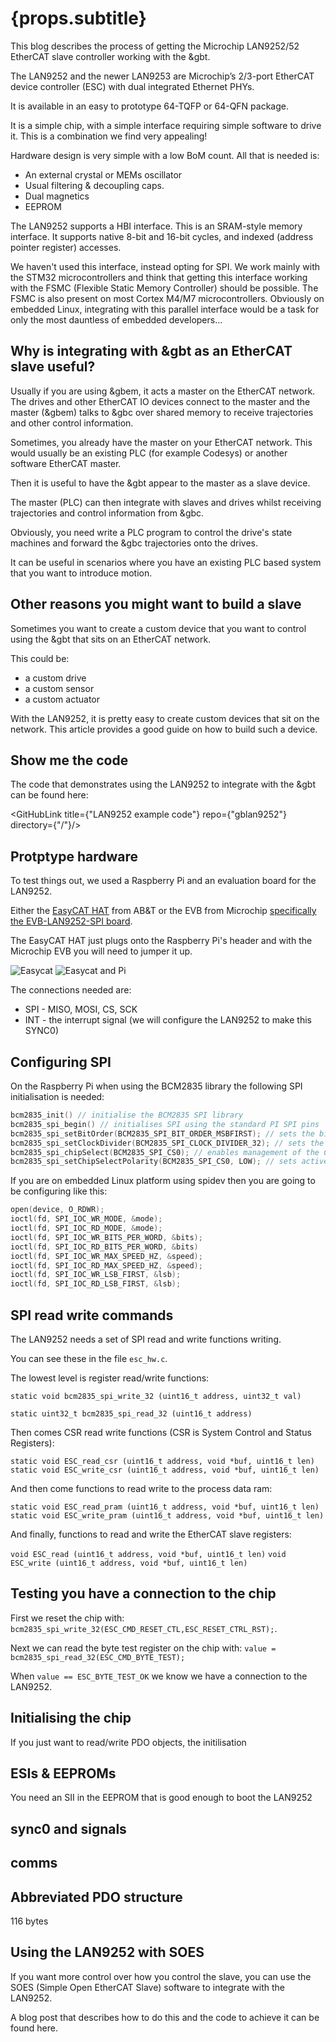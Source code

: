 

# {props.subtitle}

<PageTag tags={props.tags}/>
<ReadingTime time="30"/>
<TitleImage image={lan9252} alt="LAN9252"/>

This blog describes the process of getting the Microchip LAN9252/52 EtherCAT slave controller working with the &gbt.

The LAN9252 and the newer LAN9253 are Microchip’s 2/3-port EtherCAT device controller (ESC) with dual integrated Ethernet PHYs.

It is available in an easy to prototype 64-TQFP or 64-QFN package.

It is a simple chip, with a simple interface requiring simple software to drive it. This is a combination we find very appealing!

Hardware design is very simple with a low BoM count. All that is needed is:

* An external crystal or MEMs oscillator
* Usual filtering & decoupling caps.
* Dual magnetics
* EEPROM

The LAN9252 supports a HBI interface. This is an SRAM-style memory interface. It supports native 8-bit and 16-bit cycles, and indexed (address pointer register) accesses.

We haven't used this interface, instead opting for SPI. We work mainly with the STM32 microcontrollers and think that getting this interface working with the FSMC (Flexible Static Memory Controller) should be possible. The FSMC is also present on most Cortex M4/M7 microcontrollers. Obviously on embedded Linux, integrating with this parallel interface would be a task for only the most dauntless of embedded developers...

## Why is integrating with &gbt as an EtherCAT slave useful?

Usually if you are using &gbem, it acts a master on the EtherCAT network. The drives and other EtherCAT IO devices connect to the master and the master (&gbem) talks to &gbc over shared memory to receive trajectories and other control information.

Sometimes, you already have the master on your EtherCAT network. This would usually be an existing PLC (for example Codesys) or another software EtherCAT master.

Then it is useful to have the &gbt appear to the master as a slave device.

The master (PLC) can then integrate with slaves and drives whilst receiving trajectories and control information from &gbc.

Obviously, you need write a PLC program to control the drive's state machines and forward the &gbc trajectories onto the drives.

It can be useful in scenarios where you have an existing PLC based system that you want to introduce motion.

## Other reasons you might want to build a slave

Sometimes you want to create a custom device that you want to control using the &gbt that sits on an EtherCAT network.

This could be:

* a custom drive
* a custom sensor
* a custom actuator

With the LAN9252, it is pretty easy to create custom devices that sit on the network. This article provides a good guide on how to build such a device.

## Show me the code

The code that demonstrates using the LAN9252 to integrate with the &gbt can be found here:

<GitHubLink title={"LAN9252 example code"} repo={"gblan9252"} directory={"/"}/>

## Protptype hardware

To test things out, we used a Raspberry Pi and an evaluation board for the LAN9252.

Either the <a href="https://www.bausano.net/en/hardware/ethercat-e-arduino/ethercat-and-raspberry.html">EasyCAT HAT</a> from AB&T or the EVB from Microchip <a href="https://www.microchip.com/en-us/product/LAN9252#Development%20Environment"> specifically the EVB-LAN9252-SPI board</a>.

The EasyCAT HAT just plugs onto the Raspberry Pi's header and with the Microchip EVB you will need to jumper it up.

<Image meta={easycat} alt="Easycat" maxWidth={600}/>
<Image meta={easycat_pi} alt="Easycat and Pi" maxWidth={600}/>

The connections needed are:

* SPI - MISO, MOSI, CS, SCK
* INT - the interrupt signal (we will configure the LAN9252 to make this SYNC0)


## Configuring SPI

On the Raspberry Pi when using the BCM2835 library the following SPI initialisation is needed:

```c
bcm2835_init() // initialise the BCM2835 SPI library
bcm2835_spi_begin() // initialises SPI using the standard PI SPI pins
bcm2835_spi_setBitOrder(BCM2835_SPI_BIT_ORDER_MSBFIRST); // sets the bit order of SPI transactions to MSB first
bcm2835_spi_setClockDivider(BCM2835_SPI_CLOCK_DIVIDER_32); // sets the SPI clock divider
bcm2835_spi_chipSelect(BCM2835_SPI_CS0); // enables management of the CS0 pin by the SPI lib
bcm2835_spi_setChipSelectPolarity(BCM2835_SPI_CS0, LOW); // sets active CS polarity to LOW
```

If you are on embedded Linux platform using spidev then you are going to be configuring like this:

```c
open(device, O_RDWR);
ioctl(fd, SPI_IOC_WR_MODE, &mode);
ioctl(fd, SPI_IOC_RD_MODE, &mode);
ioctl(fd, SPI_IOC_WR_BITS_PER_WORD, &bits);
ioctl(fd, SPI_IOC_RD_BITS_PER_WORD, &bits)
ioctl(fd, SPI_IOC_WR_MAX_SPEED_HZ, &speed);
ioctl(fd, SPI_IOC_RD_MAX_SPEED_HZ, &speed);
ioctl(fd, SPI_IOC_WR_LSB_FIRST, &lsb);
ioctl(fd, SPI_IOC_RD_LSB_FIRST, &lsb);
```

## SPI read write commands

The LAN9252 needs a set of SPI read and write functions writing.

You can see these in the file `esc_hw.c`.

The lowest level is register read/write functions:

`static void bcm2835_spi_write_32 (uint16_t address, uint32_t val)`

`static uint32_t bcm2835_spi_read_32 (uint16_t address)`

Then comes CSR read write functions (CSR is System Control and Status Registers):

`static void ESC_read_csr (uint16_t address, void *buf, uint16_t len)`
`static void ESC_write_csr (uint16_t address, void *buf, uint16_t len)`

And then come functions to read write to the process data ram:

`static void ESC_read_pram (uint16_t address, void *buf, uint16_t len)`
`static void ESC_write_pram (uint16_t address, void *buf, uint16_t len)`

And finally, functions to read and write the EtherCAT slave registers:

`void ESC_read (uint16_t address, void *buf, uint16_t len)`
`void ESC_write (uint16_t address, void *buf, uint16_t len)`

## Testing you have a connection to the chip

First we reset the chip with: `bcm2835_spi_write_32(ESC_CMD_RESET_CTL,ESC_RESET_CTRL_RST);`.

Next we can read the byte test register on the chip with: `value = bcm2835_spi_read_32(ESC_CMD_BYTE_TEST);`

When `value == ESC_BYTE_TEST_OK` we know we have a connection to the LAN9252.

## Initialising the chip

If you just want to read/write PDO objects, the initilisation




## ESIs & EEPROMs

You need an SII in the EEPROM that is good enough to boot the LAN9252

<WriteSlaveEeprom/>



## sync0 and signals



## comms

## Abbreviated PDO structure
116 bytes


## Using the LAN9252 with SOES

If you want more control over how you control the slave, you can use the SOES (Simple Open EtherCAT Slave) software to integrate with the LAN9252.

A blog post that describes how to do this and the code to achieve it can be found <Link to="/blogs/embedded/soes">here</Link>.